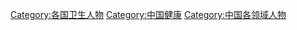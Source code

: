 [[Category:各国卫生人物|Category:各国卫生人物]]
[[Category:中国健康|Category:中国健康]]
[[Category:中国各领域人物|Category:中国各领域人物]]